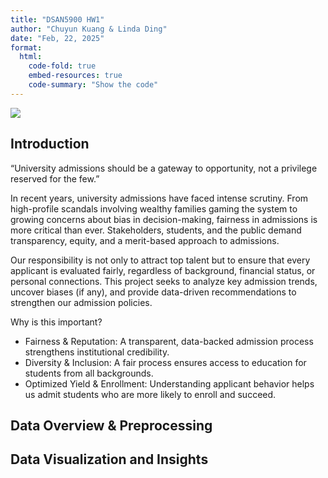 ```yaml
---
title: "DSAN5900 HW1"
author: "Chuyun Kuang & Linda Ding"
date: "Feb, 22, 2025"
format:
  html:
    code-fold: true
    embed-resources: true
    code-summary: "Show the code"
---
```


![](image.png)

## Introduction
"University admissions should be a gateway to opportunity, not a privilege reserved for the few."

In recent years, university admissions have faced intense scrutiny. From high-profile scandals involving wealthy families gaming the system to growing concerns about bias in decision-making, fairness in admissions is more critical than ever. Stakeholders, students, and the public demand transparency, equity, and a merit-based approach to admissions.

Our responsibility is not only to attract top talent but to ensure that every applicant is evaluated fairly, regardless of background, financial status, or personal connections. This project seeks to analyze key admission trends, uncover biases (if any), and provide data-driven recommendations to strengthen our admission policies.

Why is this important?

- Fairness & Reputation: A transparent, data-backed admission process strengthens institutional credibility.
- Diversity & Inclusion: A fair process ensures access to education for students from all backgrounds.
- Optimized Yield & Enrollment: Understanding applicant behavior helps us admit students who are more likely to enroll and succeed.

## Data Overview & Preprocessing

## Data Visualization and Insights
